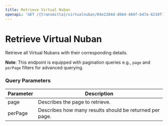 ```yaml
---
title: Retrieve Virtual Nuban
openapi: 'GET /{transmitta}/virtualnuban/84e2204d-d664-484f-b47a-6210f14141d0'
---
```


# Retrieve Virtual Nuban

Retrieve all Virtual Nubans with their corresponding details.

**Note**: This endpoint is equipped with pagination queries e.g., `page` and `perPage` filters for advanced querying.

### Query Parameters

| **Parameter** | **Description** |
| --- | --- |
| page | Describes the page to retrieve. |
| perPage | Describes how many results should be returned per page. |

